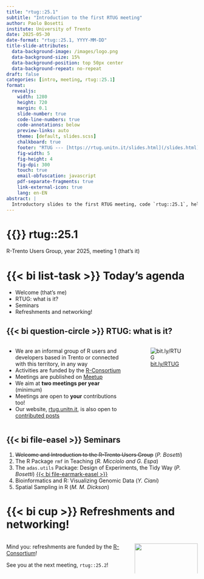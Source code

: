 ```yaml
---
title: "rtug::25.1"
subtitle: "Introduction to the first RTUG meeting"
author: Paolo Bosetti
institute: University of Trento
date: 2025-05-30
date-format: "rtug::25.1, YYYY-MM-DD"
title-slide-attributes:
  data-background-image: /images/logo.png
  data-background-size: 15%
  data-background-position: top 50px center
  data-background-repeat: no-repeat
draft: false
categories: [intro, meeting, rtug::25.1]
format: 
  revealjs:
    width: 1280
    height: 720
    margin: 0.1
    slide-number: true
    code-line-numbers: true
    code-annotations: below
    preview-links: auto
    theme: [default, slides.scss]
    chalkboard: true
    footer: "RTUG --- [https://rtug.unitn.it/slides.html](/slides.html)"
    fig-width: 5
    fig-height: 4
    fig-dpi: 300
    touch: true
    email-obfuscation: javascript
    pdf-separate-fragments: true
    link-external-icon: true
    lang: en-EN
abstract: |
  Introductory slides to the first RTUG meeting, code `rtug::25.1`, held on May 30, 2025.
---
```


# {{<bi info-circle>}} rtug::25.1

R-Trento Users Group, year 2025, meeting 1 (that's it)

# {{< bi list-task >}} Today's agenda

-   Welcome (that's me)
-   RTUG: what is it?
-   Seminars
-   Refreshments and networking!

## {{< bi question-circle >}} RTUG: what is it?

::::: columns
::: {.column width="66%"}
-   We are an informal group of R users and developers based in Trento or connected with this territory, in any way
-   Activities are funded by the [R-Consortium](https://r-consortium.org)
-   Meetings are published on [Meetup](https://www.meetup.com/r-trento-users-group/)
-   We aim at **two meetings per year** (minimum)
-   Meetings are open to **your** contributions too!
-   Our website, [rtug.unitn.it](https://rtug.unitn.it), is also open to [contributed posts](/posts.html)
:::

::: {.column width="34%"}
![[bit.ly/RTUG](https://bit.ly/RTUG)](/images/bit.ly_RTUG.svg)
:::
:::::

## {{< bi file-easel >}} Seminars

1.  ~~Welcome and Introduction to the R-Trento Users Group~~ (*P. Bosetti*)
2.  The R Package `rmf` in Teaching (*R. Micciolo and G. Espa*)
3.  The `adas.utils` Package: Design of Experiments, the Tidy Way (*P. Bosetti*) [{{< bi file-earmark-easel >}}](/slides/adas.utils)
4.  Bioinformatics and R: Visualizing Genomic Data (*Y. Ciani*)
5.  Spatial Sampling in R (*M. M. Dickson*)

# {{< bi cup >}} Refreshments and networking!

::::: columns
::: {.column width="60%"}
Mind you: refreshments are funded by the [R-Consortium](https://r-consortium.org)!

See you at the next meeting, `rtug::25.2`!
:::

::: {.column width="30%"}
![](https://r-consortium.org/images/RConsortium_Horizontal_Pantone.webp){width="100%"}
:::
:::::

